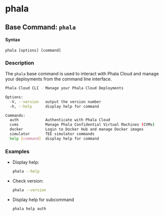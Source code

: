 # phala

## Base Command: `phala`

#### Syntax

```
phala [options] [command]
```

### Description

The `phala` base command is used to interact with Phala Cloud and manage your deployments from the command line interface.

```bash
Phala Cloud CLI - Manage your Phala Cloud Deployments

Options:
  -V, --version   output the version number
  -h, --help      display help for command

Commands:
  auth            Authenticate with Phala Cloud
  cvms            Manage Phala Confidential Virtual Machines (CVMs)
  docker          Login to Docker Hub and manage Docker images
  simulator       TEE simulator commands
  help [command]  display help for command
```

### Examples

*   Display help:

    ```bash
    phala --help
    ```
*   Check version:

    ```bash
    phala --version
    ```
*   Display help for subcommand

    ```bash
    phala help auth
    ```

